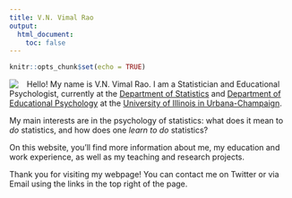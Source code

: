 ```yaml
---
title: V.N. Vimal Rao
output:
  html_document:
    toc: false
---
```


```r
knitr::opts_chunk$set(echo = TRUE)
```

<img style="float: left; margin: 0 15px 0 0" src="img/profilepic.jpg" />

Hello! My name is V.N. Vimal Rao. I am a Statistician and Educational Psychologist, currently at the [Department of Statistics](https://stat.illinois.edu/) and [Department of Educational Psychology](https://education.illinois.edu/edpsy) at the [University of Illinois in Urbana-Champaign](https://illinois.edu/). 

My main interests are in the psychology of statistics: what does it mean to *do* statistics, and how does one *learn to do* statistics? 

On this website, you'll find more information about me, my education and work experience, as well as my teaching and research projects. 

Thank you for visiting my webpage! You can contact me on Twitter or via Email using the links in the top right of the page. 
